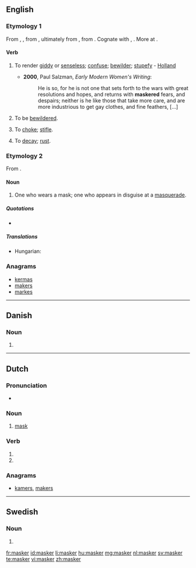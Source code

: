 ==English==

===Etymology 1===
From {{etyl|enm}} {{recons|maskeren|lang=enm}}, {{term|malskren|lang=enm}} {{gloss|"to bewilder"; compare {{etyl|enm|-}} {{term|bimalscren||to bewitch|lang=enm}}}}, from {{etyl|ang}} {{recons|malscrian|lang=ang}} {{gloss|attested in derivative {{term|malscrung||enchantment, charm|lang=ang}}}}, ultimately from {{etyl|gem-pro|en}} {{recons|malskaz||haughty|lang=gem-pro}}, from {{etyl|ine-pro|en}} {{recons|(s)mel-||to beat, crush, grind|lang=ine-pro}}. Cognate with {{etyl|dum|-}} {{term|malsch||headstrong, zealous|lang=dum}}, {{etyl|got|-}} {{term|||tr=malsks|foolish|lang=got}}. More at {{l|en|mask}}. {{rfscript|Gothic}}

====Verb====
{{en-verb}}

# {{transitive|now|_|chiefly|_|dialectal}} To render [[giddy]] or [[senseless]]; [[confuse]]; [[bewilder]]; [[stupefy]] - [[Holland]]
#*'''2000''', Paul Salzman, ''Early Modern Women's Writing'':
#*: He is so, for he is not one that sets forth to the wars with great resolutions and hopes, and returns with '''maskered''' fears, and despairs; neither is he like those that take more care, and are more industrious to get gay clothes, and fine feathers, [...]
# {{intransitive|now|_|chiefly|_|dialectal}} To be [[bewildered]].
# {{transitive|now|_|chiefly|_|dialectal}} To [[choke]]; [[stifle]].
# {{transitive|now|_|chiefly|_|dialectal}} To [[decay]]; [[rust]].

===Etymology 2===
From {{suffix|mask|er}}.

====Noun====
{{en-noun}}

# One who wears a mask; one who appears in disguise at a [[masquerade]].

=====Quotations=====
* {{seeCites}}

=====Translations=====
{{trans-top|one who wears a mask}}
* Hungarian: {{t+|hu|álarcos}}
{{trans-mid}}
{{trans-bottom}}

===Anagrams===
* [[kermas#English|kermas]]
* [[makers#English|makers]]
* [[markes#English|markes]]

----

==Danish==

===Noun===
{{head|da|noun form|g=c}}

# {{form of|plural indefinite|maske|lang=da}}

----

==Dutch==

===Pronunciation===
* {{audio|Nl-masker.ogg|Audio}}

===Noun===
{{nl-noun|n|maskers|maskertje}}

# [[mask]]

===Verb===
{{head|nl}}

# {{nl-verb-form|p=1|n=sg|t=pres|m=ind|maskeren}}
# {{nl-verb-form|m=imp|maskeren}}

===Anagrams===
* [[kamers#Dutch|kamers]], [[makers#Dutch|makers]]

----

==Swedish==

===Noun===
{{head|sv|noun form}}

# {{sv-noun-form-indef-pl|mask}}

[[fr:masker]]
[[id:masker]]
[[li:masker]]
[[hu:masker]]
[[mg:masker]]
[[nl:masker]]
[[sv:masker]]
[[te:masker]]
[[vi:masker]]
[[zh:masker]]
